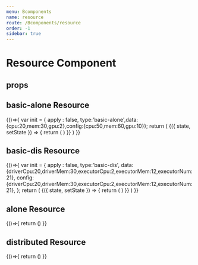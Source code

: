 ```yaml
---
menu: Bcomponents
name: resource
route: /Bcomponents/resource
order: -1
sidebar: true
---
```



# Resource Component


## props

<Props of={Resource}/>

## basic-alone Resource

<Playground>
    {()=>{
        var init = { apply : false, type:'basic-alone',data:{cpu:20,mem:30,gpu:2},config:{cpu:50,mem:60,gpu:10}};
        return (
            <State initial={init}>
               {({ state, setState }) => {
                    return (
                      <Demo1 type={state.type} data={{apply:state.apply,value:state.data}} config={state.config}/>
                    )
                 }}
            </State>
        )
    }}
</Playground>

## basic-dis Resource
<Playground>
    {()=>{
        var init = {
          apply : false,
          type:'basic-dis',
          data:{driverCpu:20,driverMem:30,executorCpu:2,executorMem:12,executorNum:21},
          config:{driverCpu:20,driverMem:30,executorCpu:2,executorMem:12,executorNum:21},
        };
        return (
            <State initial={init}>
               {({ state, setState }) => {
                    return (
                      <Demo2 type={state.type} data={{apply:state.apply,value:state.data}} config={state.config}/>
                    )
                 }}
            </State>
        )
    }}
</Playground>



## alone Resource
<Playground>
    {()=>{
        return (<Demo3/>)
    }}
</Playground>

## distributed Resource
<Playground>
    {()=>{
        return (<Demo4/>)
    }}
</Playground>


